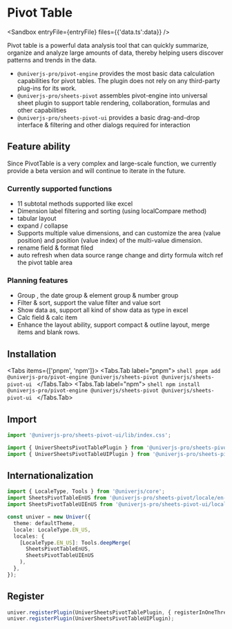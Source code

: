 

# Pivot Table

<BadgeGroup values={[UniverTypes.SHEET]} value={UniverTypes.SHEET} />

<Sandbox entryFile={entryFile} files={{'data.ts':data}} />

Pivot table is a powerful data analysis tool that can quickly summarize, organize and analyze large amounts of data, thereby helping users discover patterns and trends in the data.

- `@univerjs-pro/pivot-engine` provides the most basic data calculation capabilities for pivot tables. The plugin does not rely on any third-party plug-ins for its work.
- `@univerjs-pro/sheets-pivot` assembles pivot-engine into universal sheet plugin to support table rendering, collaboration, formulas and other capabilities
- `@univerjs-pro/sheets-pivot-ui` provides a basic drag-and-drop interface & filtering and other dialogs required for interaction

## Feature ability

<Callout>
Since PivotTable is a very complex and large-scale function, we currently provide a beta version and will continue to iterate in the future.
</Callout>

### Currently supported functions

- 11 subtotal methods supported like excel
- Dimension label filtering and sorting (using localCompare method)
- tabular layout
- expand / collapse
- Supports multiple value dimensions, and can customize the area (value position) and position (value index) of the multi-value dimension.
- rename field & format filed
- auto refresh when data source range change and dirty formula witch ref the pivot table area

### Planning features

- Group , the date group & element group & number group
- Filter & sort, support the value filter and value sort
- Show data as, support all kind of show data as type in excel
- Calc field & calc item
- Enhance the layout ability, support compact & outline layout, merge items and blank rows.

## Installation

<Tabs items={['pnpm', 'npm']}>
  <Tabs.Tab label="pnpm">
    ```shell
    pnpm add @univerjs-pro/pivot-engine @univerjs/sheets-pivot @univerjs/sheets-pivot-ui
    ```
  </Tabs.Tab>
  <Tabs.Tab label="npm">
    ```shell
    npm install @univerjs-pro/pivot-engine @univerjs/sheets-pivot @univerjs/sheets-pivot-ui
    ```
  </Tabs.Tab>
</Tabs>

## Import

```typescript
import '@univerjs-pro/sheets-pivot-ui/lib/index.css';

import { UniverSheetsPivotTablePlugin } from '@univerjs-pro/sheets-pivot';
import { UniverSheetsPivotTableUIPlugin } from '@univerjs-pro/sheets-pivot-ui';
```

## Internationalization

```typescript
import { LocaleType, Tools } from '@univerjs/core';
import SheetsPivotTableEnUS from '@univerjs-pro/sheets-pivot/locale/en-US';
import SheetsPivotTableUIEnUS from '@univerjs-pro/sheets-pivot-ui/locale/en-US';

const univer = new Univer({
  theme: defaultTheme,
  locale: LocaleType.EN_US,
  locales: {
    [LocaleType.EN_US]: Tools.deepMerge(
      SheetsPivotTableEnUS,
      SheetsPivotTableUIEnUS
    ),
  },
});
```

## Register

```typescript
univer.registerPlugin(UniverSheetsPivotTablePlugin, { registerInOneThread: true });
univer.registerPlugin(UniverSheetsPivotTableUIPlugin);
```
